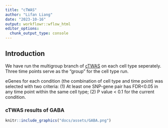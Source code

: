 ```yaml
---
title: "cTWAS"
author: "Lifan Liang"
date: "2023-10-16"
output: workflowr::wflow_html
editor_options:
  chunk_output_type: console
---
```


## Introduction

We have run the multigroup branch of [cTWAS](https://github.com/xinhe-lab/ctwas) on each cell type seperately. Three time points serve as the "group" for the cell type run.

eGenes for each condition (the combination of cell type and time point) was selected with two criteria: (1) At least one SNP-gene pair has FDR<0.05 in any time point within the same cell type; (2) P value < 0.1 for the current condition.

### cTWAS results of GABA

```r
knitr::include_graphics("docs/assets/GABA.png")
```

